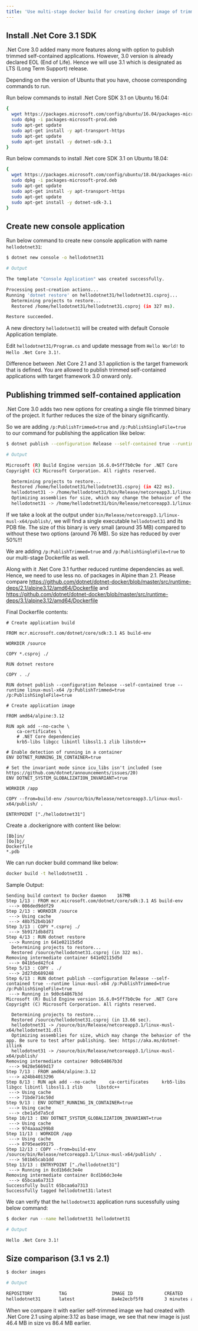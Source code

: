 ```yaml
---
title: 'Use multi-stage docker build for creating docker image of trimmed self-contained .Net Core 3.1 console application'
---
```


## Install .Net Core 3.1 SDK

.Net Core 3.0 added many more features along with option to publish trimmed self-contained applications. However, 3.0 version is already declared EOL (End of Life). Hence we will use 3.1 which is designated as LTS (Long Term Support) release.

Depending on the version of Ubuntu that you have, choose corresponding commands to run.

Run below commands to install .Net Core SDK 3.1 on Ubuntu 16.04:

```bash
{
  wget https://packages.microsoft.com/config/ubuntu/16.04/packages-microsoft-prod.deb -O packages-microsoft-prod.deb
  sudo dpkg -i packages-microsoft-prod.deb
  sudo apt-get update
  sudo apt-get install -y apt-transport-https
  sudo apt-get update
  sudo apt-get install -y dotnet-sdk-3.1
}
```

Run below commands to install .Net core SDK 3.1 on Ubuntu 18.04:

```bash
{
  wget https://packages.microsoft.com/config/ubuntu/18.04/packages-microsoft-prod.deb -O packages-microsoft-prod.deb
  sudo dpkg -i packages-microsoft-prod.deb
  sudo apt-get update
  sudo apt-get install -y apt-transport-https
  sudo apt-get update
  sudo apt-get install -y dotnet-sdk-3.1
}
```

## Create new console application 

Run below command to create new console application with name `hellodotnet31`:

```bash
$ dotnet new console -o hellodotnet31

# Output

The template "Console Application" was created successfully.

Processing post-creation actions...
Running 'dotnet restore' on hellodotnet31/hellodotnet31.csproj...
  Determining projects to restore...
  Restored /home/hellodotnet31/hellodotnet31.csproj (in 327 ms).

Restore succeeded.
```

A new directory `hellodotnet31` will be created with default Console Application template.

Edit `hellodotnet31/Program.cs` and update message from `Hello World!` to `Hello .Net Core 3.1!`.

Difference between .Net Core 2.1 and 3.1 appliction is the target framework that is defined. You are allowed to publish trimmed self-contained applications with target framework 3.0 onward only. 

## Publishing trimmed self-contained application

.Net Core 3.0 adds two new options for creating a single file trimmed binary of the project. It further reduces the size of the binary significantly. 

So we are adding `/p:PublishTrimmed=true` and `/p:PublishSingleFile=true` to our command for publishing the application like below:

```bash
$ dotnet publish --configuration Release --self-contained true --runtime linux-musl-x64 /p:PublishTrimmed=true /p:PublishSingleFile=true

# Output

Microsoft (R) Build Engine version 16.6.0+5ff7b0c9e for .NET Core
Copyright (C) Microsoft Corporation. All rights reserved.

  Determining projects to restore...
  Restored /home/hellodotnet31/hellodotnet31.csproj (in 422 ms).
  hellodotnet31 -> /home/hellodotnet31/bin/Release/netcoreapp3.1/linux-musl-x64/hellodotnet31.dll
  Optimizing assemblies for size, which may change the behavior of the app. Be sure to test after publishing. See: https://aka.ms/dotnet-illink
  hellodotnet31 -> /home/hellodotnet31/bin/Release/netcoreapp3.1/linux-musl-x64/publish/
```

If we take a look at the output under `bin/Release/netcoreapp3.1/linux-musl-x64/publish/`, we will find a single executable `hellodotnet31` and its PDB file. The size of this binary is very small (around 35 MB) compared to without these two options (around 76 MB). So size has reduced by over 50%!!!

We are adding `/p:PublishTrimmed=true` and `/p:PublishSingleFile=true` to our multi-stage Dockerfile as well.

Along with it .Net Core 3.1 further reduced runtime dependencies as well. Hence, we need to use less no. of packages in Alpine than 2.1. Please compare <https://github.com/dotnet/dotnet-docker/blob/master/src/runtime-deps/2.1/alpine3.12/amd64/Dockerfile> and <https://github.com/dotnet/dotnet-docker/blob/master/src/runtime-deps/3.1/alpine3.12/amd64/Dockerfile>

Final Dockerfile contents:

```text title=Dockerfile 
# Create application build

FROM mcr.microsoft.com/dotnet/core/sdk:3.1 AS build-env

WORKDIR /source

COPY *.csproj ./

RUN dotnet restore

COPY . ./

RUN dotnet publish --configuration Release --self-contained true --runtime linux-musl-x64 /p:PublishTrimmed=true /p:PublishSingleFile=true

# Create application image

FROM amd64/alpine:3.12

RUN apk add --no-cache \
    ca-certificates \
    # .NET Core dependencies
    krb5-libs libgcc libintl libssl1.1 zlib libstdc++

# Enable detection of running in a container
ENV DOTNET_RUNNING_IN_CONTAINER=true

# Set the invariant mode since icu_libs isn't included (see https://github.com/dotnet/announcements/issues/20)
ENV DOTNET_SYSTEM_GLOBALIZATION_INVARIANT=true

WORKDIR /app

COPY --from=build-env /source/bin/Release/netcoreapp3.1/linux-musl-x64/publish/ .

ENTRYPOINT ["./hellodotnet31"]
```

Create a .dockerignore with content like below:

```text title=.dockerignore
[Bb]in/
[Oo]bj/
Dockerfile
*.pdb
```

We can run docker build command like below:

```bash
docker build -t hellodotnet31 .
```

Sample Output:

```text
Sending build context to Docker daemon    167MB
Step 1/13 : FROM mcr.microsoft.com/dotnet/core/sdk:3.1 AS build-env
 ---> 006ded9ddf29
Step 2/13 : WORKDIR /source
 ---> Using cache
 ---> 48b752b4b167
Step 3/13 : COPY *.csproj ./
 ---> 5b9171db8d71
Step 4/13 : RUN dotnet restore
 ---> Running in 641e02115d5d
  Determining projects to restore...
  Restored /source/hellodotnet31.csproj (in 322 ms).
Removing intermediate container 641e02115d5d
 ---> 041b5ed42fc4
Step 5/13 : COPY . ./
 ---> 2d27db689248
Step 6/13 : RUN dotnet publish --configuration Release --self-contained true --runtime linux-musl-x64 /p:PublishTrimmed=true /p:PublishSingleFile=true
 ---> Running in 9d0c64867b3d
Microsoft (R) Build Engine version 16.6.0+5ff7b0c9e for .NET Core
Copyright (C) Microsoft Corporation. All rights reserved.

  Determining projects to restore...
  Restored /source/hellodotnet31.csproj (in 13.66 sec).
  hellodotnet31 -> /source/bin/Release/netcoreapp3.1/linux-musl-x64/hellodotnet31.dll
  Optimizing assemblies for size, which may change the behavior of the app. Be sure to test after publishing. See: https://aka.ms/dotnet-illink
  hellodotnet31 -> /source/bin/Release/netcoreapp3.1/linux-musl-x64/publish/
Removing intermediate container 9d0c64867b3d
 ---> 9428e5669d17
Step 7/13 : FROM amd64/alpine:3.12
 ---> a24bb4013296
Step 8/13 : RUN apk add --no-cache     ca-certificates     krb5-libs libgcc libintl libssl1.1 zlib     libstdc++
 ---> Using cache
 ---> 71bde714c50d
Step 9/13 : ENV DOTNET_RUNNING_IN_CONTAINER=true
 ---> Using cache
 ---> cbe1a5d7a5cd
Step 10/13 : ENV DOTNET_SYSTEM_GLOBALIZATION_INVARIANT=true
 ---> Using cache
 ---> 974aaaa299b8
Step 11/13 : WORKDIR /app
 ---> Using cache
 ---> 8795eae99175
Step 12/13 : COPY --from=build-env /source/bin/Release/netcoreapp3.1/linux-musl-x64/publish/ .
 ---> 501b65cab1dd
Step 13/13 : ENTRYPOINT ["./hellodotnet31"]
 ---> Running in 8cd1b6dc3e4e
Removing intermediate container 8cd1b6dc3e4e
 ---> 65bcaa6a7313
Successfully built 65bcaa6a7313
Successfully tagged hellodotnet31:latest
```

We can verify that the `hellodotnet31` application runs sucessfully using below command:

```bash
$ docker run --name hellodotnet31 hellodotnet31

# Output

Hello .Net Core 3.1!
```

## Size comparison (3.1 vs 2.1)

```bash
$ docker images

# Output 

REPOSITORY          TAG                 IMAGE ID            CREATED             SIZE
hellodotnet31       latest              8a4e2ecbf5f8        3 minutes ago       46.4MB
```

When we compare it with earlier self-trimmed image we had created with .Net Core 2.1 using alpine:3.12 as base image, we see that new image is just 46.4 MB in size vs 86.4 MB earlier.
